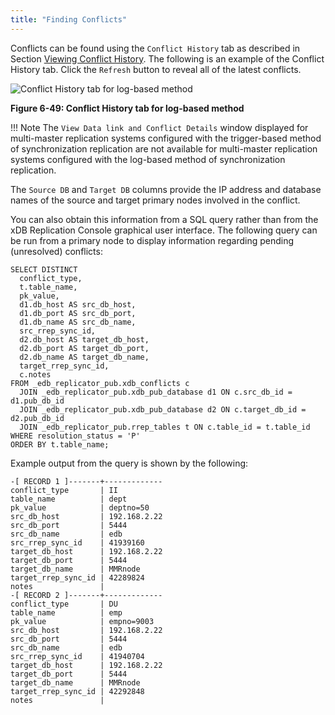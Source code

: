 ```yaml
---
title: "Finding Conflicts"
---
```


<div id="finding_conflict" class="registered_link"></div>

Conflicts can be found using the `Conflict History` tab as described in Section [Viewing Conflict History](../../07_view_conflict_history/#view_conflict_history). The following is an example of the Conflict History tab. Click the `Refresh` button to reveal all of the latest conflicts.

![Conflict History tab for log-based method](../../../images/image159.png)

**Figure 6-49: Conflict History tab for log-based method**

!!! Note
    The `View Data link and Conflict Details` window displayed for multi-master replication systems configured with the trigger-based method of synchronization replication are not available for multi-master replication systems configured with the log-based method of synchronization replication.

The `Source DB` and `Target DB` columns provide the IP address and database names of the source and target primary nodes involved in the conflict.

You can also obtain this information from a SQL query rather than from the xDB Replication Console graphical user interface. The following query can be run from a primary node to display information regarding pending (unresolved) conflicts:

```text
SELECT DISTINCT
  conflict_type,
  t.table_name,
  pk_value,
  d1.db_host AS src_db_host,
  d1.db_port AS src_db_port,
  d1.db_name AS src_db_name,
  src_rrep_sync_id,
  d2.db_host AS target_db_host,
  d2.db_port AS target_db_port,
  d2.db_name AS target_db_name,
  target_rrep_sync_id,
  c.notes
FROM _edb_replicator_pub.xdb_conflicts c
  JOIN _edb_replicator_pub.xdb_pub_database d1 ON c.src_db_id = d1.pub_db_id
  JOIN _edb_replicator_pub.xdb_pub_database d2 ON c.target_db_id = d2.pub_db_id
  JOIN _edb_replicator_pub.rrep_tables t ON c.table_id = t.table_id
WHERE resolution_status = 'P'
ORDER BY t.table_name;
```

Example output from the query is shown by the following:

```
-[ RECORD 1 ]-------+-------------
conflict_type       | II
table_name          | dept
pk_value            | deptno=50
src_db_host         | 192.168.2.22
src_db_port         | 5444
src_db_name         | edb
src_rrep_sync_id    | 41939160
target_db_host      | 192.168.2.22
target_db_port      | 5444
target_db_name      | MMRnode
target_rrep_sync_id | 42289824
notes               |
-[ RECORD 2 ]-------+-------------
conflict_type       | DU
table_name          | emp
pk_value            | empno=9003
src_db_host         | 192.168.2.22
src_db_port         | 5444
src_db_name         | edb
src_rrep_sync_id    | 41940704
target_db_host      | 192.168.2.22
target_db_port      | 5444
target_db_name      | MMRnode
target_rrep_sync_id | 42292848
notes               |
```
